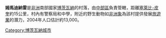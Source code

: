 '''姆馬迪納雷'''是[[非洲|非洲]]南部國家[[博茨瓦納|博茨瓦納]]的村落，由[[中部區_(博茨瓦納)|中部區]]負責管轄，距離[[塞萊比-皮奎|塞萊比-皮奎]]約15公里，村內有警察局和中學，附近的野生動物如[[非洲象|非洲象]]為該村提供發展[[旅遊業|旅遊業]]的潛力，2004年人口估計約13,000。

{{coord|21|57|S|27|37|E|display=title|region:BW_type:city_source:GNS-enwiki}}

[[Category:博茨瓦納城市|Category:博茨瓦納城市]]

{{Botswana-stub}}